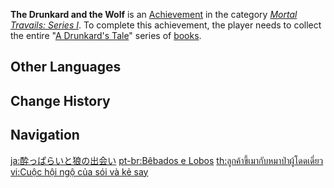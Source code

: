 {{Achievement Infobox
|title        = 
|id           = 80005
|order id     = 0005
|category     = Mortal Travails: Series I
|description  = Collect the entire "[[A Drunkard's Tale]]" series.
|requirements = 
|primogems    = 5
|tracking     = 
|topic        = Books
}}
'''The Drunkard and the Wolf''' is an [[Achievement]] in the category ''[[Mortal Travails: Series I]]''. To complete this achievement, the player needs to collect the entire "[[A Drunkard's Tale]]" series of [[books]].
<!--
==Trivia==

==Video Guides==
{{EVT
|video1   = 
|caption1 = 
}}
-->
==Other Languages==
{{Other Languages
|en      = The Drunkard and the Wolf
|zhs     = 醉客与狼的相遇
|zhs_rm  = Zuìkè Yǔ Láng de Xiāngyù
|zht     = 醉客與狼的相遇
|zht_rm  = Zuìkè Yǔ Láng de Xiāngyù
|zh_tl   = The Encounter Between the Drunk Guest and the Wolf
|ja      = 酔っぱらいと狼の出会い
|ja_rm   = Yopparai to Ookami no Deai
|ja_tl   = The Encounter Between the Drunkard and the Wolf
|ko      = 취객과 늑대의 만남
|ko_rm   = Chwigaekgwa Neukdae-ui Mannam
|ko_tl   = The Meeting of Drunk and Wolf
|es      = El borracho y el lobo
|es_tl   = The Drunkard and the Wolf
|fr      = L'ivrogne et le loup
|fr_tl   = The Drunkard and the Wolf
|ru      = Пьяница и волк
|ru_tl   = The Drunkard and the Wolf
|th      = ลูกค้าขี้เมากับหมาป่าผู้โดดเดี่ยว
|th_rm   = 
|th_tl   = The Drunkard Customer and the Solitary Wolf
|vi      = Cuộc hội ngộ của sói và kẻ say
|vi_tl   = 
|de      = Der Trinker und der Wolf
|de_tl   = The Drinker and the Wolf
|id      = Pertemuan Pemabuk dan sang Serigala
|id_tl   = The Meeting of the Drunkard and the Wolf
|pt      = Bêbados e Lobos
|pt_tl   = 
|tr      = Sarhoş ve Kurt
|tr_tl   = 
|it      = L'ubriacone e il lupo
|it_tl   = 
}}

==Change History==
{{Change History|1.0}}
<!--
==References==
{{Reflist}}
-->
==Navigation==
{{Achievement Navbox|Mortal Travails: Series I}}

[[ja:酔っぱらいと狼の出会い]]
[[pt-br:Bêbados e Lobos]]
[[th:ลูกค้าขี้เมากับหมาป่าผู้โดดเดี่ยว]]
[[vi:Cuộc hội ngộ của sói và kẻ say]]